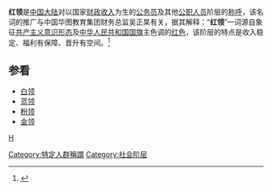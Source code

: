 {{onesource|time=2015-11-09T06:25:47+00:00}}
'''红领'''是[[中国大陆|中国大陆]]对以国家[[财政收入|财政收入]]为生的[[公务员|公务员]]及其他[[公职人员|公职人员]]阶层的[[称呼|称呼]]，该名词的推广与中国华图教育集团财务总监吴正杲有关，据其解释：“'''红领'''”一词源自象征[[共产主义|共产主义]][[意识形态|意识形态]]及[[中华人民共和国国旗|中华人民共和国国旗]]主色调的[[红色|红色]]，该阶层的特点是收入稳定、福利有保障、晋升有空间。<ref>{{Cite web |url=http://news.sohu.com/20100903/n274670440.shtml |title=从“白领”到“红领”:中国公务员阶层最被看好 |access-date=2010-09-03 |archive-date=2019-06-11 |archive-url=https://web.archive.org/web/20190611235743/http://news.sohu.com/20100903/n274670440.shtml |dead-url=no }}</ref>

==参看==
* [[白领|白领]]
* [[蓝领|蓝领]]
* [[粉领|粉领]]
* [[金领|金领]]

<references/>

{{社会阶层}}

[[category:生活|H]]
[[Category:特定人群稱謂|Category:特定人群稱謂]]
[[Category:社会阶层|Category:社会阶层]]